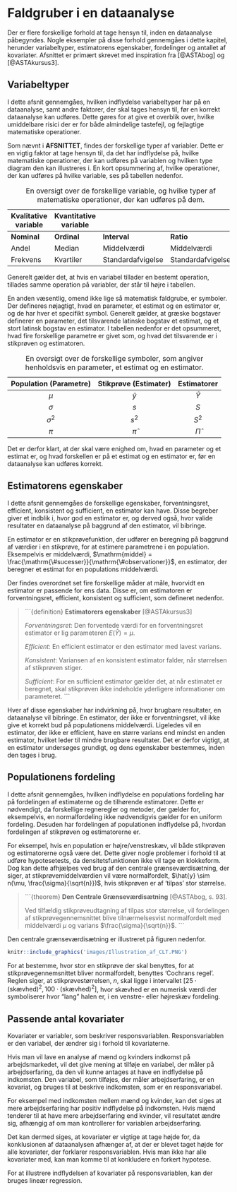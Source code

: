# Faldgruber i en dataanalyse

Der er flere forskellige forhold at tage hensyn til, inden en dataanalyse påbegyndes. Nogle eksempler på disse forhold gennemgåes i dette kapitel, herunder variabeltyper, estimatorens egenskaber, fordelinger og antallet af kovariater. Afsnittet er primært skrevet med inspiration fra [@ASTAbog] og [@ASTAkursus3].

## Variabeltyper

I dette afsnit gennemgåes, hvilken indflydelse variabeltyper har på en dataanalyse, samt andre faktorer, der skal tages hensyn til, før en korrekt dataanalyse kan udføres. Dette gøres for at give et overblik over, hvilke umiddelbare risici der er for både almindelige tastefejl, og fejlagtige matematiske operationer.

Som nævnt i __AFSNITTET__, findes der forskellige typer af variabler. Dette er en vigtig faktor at tage hensyn til, da det har indflydelse på, hvilke matematiske operationer, der kan udføres på variablen og hvilken type diagram den kan illustreres i. En kort opsummering af, hvilke operationer, der kan udføres på hvilke variable, ses på tabellen nedenfor.

Table: En oversigt over de forskellige variable, og hvilke typer af matematiske operationer, der kan udføres på dem.

|  Kvalitative variable   |      Kvantitative variable            |
|-------------|-----------|-------------------|-------------------|
| __Nominal__ |__Ordinal__| __Interval__      | __Ratio__         |
|    Andel    |   Median  | Middelværdi       | Middelværdi       |
|   Frekvens  | Kvartiler | Standardafvigelse | Standardafvigelse |

Generelt gælder det, at hvis en variabel tillader en bestemt operation, tillades samme operation på variabler, der står til højre i tabellen.

En anden væsentlig, omend ikke lige så matematisk faldgrube, er symboler. Der defineres nøjagtigt, hvad en parameter, et estimat og en estimator er, og de har hver et specifikt symbol. Generelt gælder, at græske bogstaver definerer en parameter, det tilsvarende latinske bogstav et estimat, og et stort latinsk bogstav en estimator. I tabellen nedenfor er det opsummeret, hvad fire forskellige parametre er givet som, og hvad det tilsvarende er i stikprøven og estimatoren.

Table: En oversigt over de forskellige symboler, som angiver henholdsvis en parameter, et estimat og en estimator.

| Population (Parametre) | Stikprøve (Estimater) | Estimatorer |
|:-----------:|:---------:|:---------:|
|        $\mu$   |   $\hat{y}$   |   $\hat{Y}$  |
|   $\sigma$     |     $s$     |     $S$     |
|  $\sigma^2$    |    $s^2$    |    $S^2$    |
|      $\pi$     |   $\hat{\pi}$  |   $\hat{\Pi}$  |

Det er derfor klart, at der skal være enighed om, hvad en parameter og et estimat er, og hvad forskellen er på et estimat og en estimator er, før en dataanalyse kan udføres korrekt.


## Estimatorens egenskaber

I dette afsnit gennemgåes de forskellige egenskaber, forventningsret, efficient, konsistent og sufficient, en estimator kan have. Disse begreber giver et indblik i, hvor god en estimator er, og derved også, hvor valide resultater en dataanalyse på baggrund af den estimator, vil bibringe.

En estimator er en stikprøvefunktion, der udfører en beregning på baggrund af værdier i en stikprøve, for at estimere parametrene i en population. Eksempelvis er middelværdi, $\mathrm{middel} = \frac{\mathrm{\#sucesser}}{\mathrm{\#observationer}}$, en estimator, der beregner et estimat for en populations middelværdi.

Der findes overordnet set fire forskellige måder at måle, hvorvidt en estimator er passende for ens data. Disse er, om estimatoren er forventningsret, efficient, konsistent og sufficient, som defineret nedenfor. 

>```{definition}
>__Estimatorers egenskaber__ [@ASTAkursus3]
>
> _Forventningsret_: Den forventede værdi for en forventningsret estimator er lig parameteren $E(\hat{Y}) = \mu$.
>
> _Efficient_: En efficient estimator er den estimator med lavest varians.
>
> _Konsistent_: Variansen af en konsistent estimator falder, når størrelsen af stikprøven stiger.
>
> _Sufficient_: For en sufficient estimator gælder det, at når estimatet er beregnet, skal stikprøven ikke indeholde yderligere informationer om parameteret.
> ```

Hver af disse egenskaber har indvirkning på, hvor brugbare resultater, en dataanalyse vil bibringe. En estimator, der ikke er forventningsret, vil ikke give et korrekt bud på populationens middelværdi. Ligeledes vil en estimator, der ikke er efficient, have en større varians end mindst en anden estimator, hvilket leder til mindre brugbare resultater. Det er derfor vigtigt, at en estimator undersøges grundigt, og dens egenskaber bestemmes, inden den tages i brug.

## Populationens fordeling

I dette afsnit gennemgåes, hvilken indflydelse en populations fordeling har på fordelingen af estimaterne og de tilhørende estimatorer. Dette er nødvendigt, da forskellige regneregler og metoder, der gælder for, eksempelvis, en normalfordeling ikke nødvendigvis gælder for en uniform fordeling. Desuden har fordelingen af populationen indflydelse på, hvordan fordelingen af stikprøven og estimatorerne er.

For eksempel, hvis en population er højre/venstreskæv, vil både stikprøven og estimatorerne også være det. Dette giver nogle problemer i forhold til at udføre hypotesetests, da densitetsfunktionen ikke vil tage en klokkeform. Dog kan dette afhjælpes ved brug af den centrale grænseværdisætning, der siger, at stikprøvemiddelværdien vil være normalfordelt, $\hat{y} \sim n(\mu, \frac{\sigma}{\sqrt{n}})$, hvis stikprøven er af 'tilpas' stor størrelse.

>```{theorem}
>__Den Centrale Grænseværdisætning__ [@ASTAbog, s. 93].
>
> Ved tilfældig stikprøveudtagning af tilpas stor størrelse, vil fordelingen af stikprøvegennemsnittet blive tilnærmelsesvist normalfordelt med middelværdi $\mu$ og varians $\frac{\sigma}{\sqrt{n}}$.
>```

Den centrale grænseværdisætning er illustreret på figuren nedenfor.

```r
knitr::include_graphics('images/Illustration_af_CLT.PNG')
```

For at bestemme, hvor stor en stikprøve der skal benyttes, for at stikprøvegennemsnittet bliver normalfordelt, benyttes 'Cochrans regel'. Reglen siger, at stikprøvestørrelsen, $n$, skal ligge i intervallet $[25 \cdot (\mathrm{skævhed})^2, 100 \cdot (\mathrm{skævhed})^2]$, hvor skævhed er en numerisk værdi der symboliserer hvor "lang" halen er, i en venstre- eller højreskæv fordeling. 


## Passende antal kovariater 

Kovariater er variabler, som beskriver responsvariablen. Responsvariablen er den variabel, der ændrer sig i forhold til kovariaterne.

Hvis man vil lave en analyse af mænd og kvinders indkomst på arbejdsmarkedet, vil det give mening at tilføje en variabel, der måler på arbejdserfaring, da den vil kunne antages at have en indflydelse på indkomsten. Den variabel, som tilføjes, der måler arbejdserfaring, er en kovariat, og bruges til at beskrive indkomsten, som er en responsvariabel.

For eksempel med indkomsten mellem mænd og kvinder, kan det siges at mere arbejdserfaring har positiv indflydelse på indkomsten. Hvis mænd tenderer til at have mere arbejdserfaring end kvinder, vil resultatet ændre sig, afhængig af om man kontrollerer for variablen arbejdserfaring.

Det kan dermed siges, at kovariater er vigtige at tage højde for, da konklusionen af dataanalysen afhænger af, at der er blevet taget højde for alle kovariater, der forklarer responsvariablen. Hvis man ikke har alle kovariater med, kan man komme til at konkludere en forkert hypotese.

For at illustrere indflydelsen af kovariater på responsvariablen, kan der bruges lineær regression.

<!-- #Denne type sammenligning er kaldet "analysis of covariance", som blev opfundet af R. A. Fischer. (Denne sætning er ikke rigtig. ANCOVA betyder analyse af KOVARIANS, som er et mål for, hvorvidt middelværdien er ens blandt flere kovariater) -->

<!-- Fordi indflydelse kan ændre sig efter der kontrolleres for kovariater, kan resultaterne for "analysis of covariance" og "analysis of variance" være forskellige. (ANOVA og ANCOVA har ikke lige noget med passende antal kovariater at gøre) -->

<!-- - Hvorfor og hvordan bruges det -->
<!-- - Hvordan afgøre man om der er tilpas antal kovariater -->
<!-- - Kovariater skas beskrive responsvariablen -->

<!-- Kovariater skal beskrive responsvariablen -->

